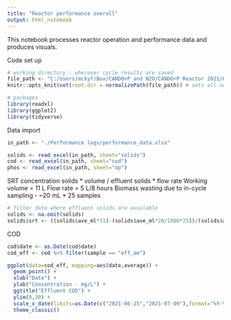 ```yaml
---
title: "Reactor performance overall"
output: html_notebook
---
```


This notebook processes reactor operation and performance data and produces visuals.

Code set up
```r
# working directory - wherever cycle results are saved
file_path <- "C:/Users/mckyf/Box/CANDO+P and N2O/CANDO+P Reactor 2021/Operation and Logs"
knitr::opts_knit$set(root.dir = normalizePath(file_path)) # sets all notebook chunks to have this path

# packages
library(readxl)
library(ggplot2)
library(tidyverse)
```

Data import
```r
in_path <- "./Performance logs/performance_data.xlsx"

solids <- read_excel(in_path, sheet="solids")
cod <- read_excel(in_path, sheet="cod")
phos <- read_excel(in_path, sheet="op")

```


SRT
concentration solids * volume / effluent solids * flow rate
Working volume = 11 L
Flow rate = 5 L/8 hours
Biomass wasting due to in-cycle sampling - ~20 mL * 25 samples
```r
# filter data where effluent solids are available
solids <- na.omit(solids)
solids$srt <- ((solids$ave_ml*11)-(solids$ave_ml*20/1000*25))/(solids$ave_eff*5/8)/24

```


COD
```r
cod$date <- as.Date(cod$date)
cod_eff <- cod %>% filter(sample == "eff_am")

ggplot(data=cod_eff, mapping=aes(date,average)) + 
  geom_point() +
  xlab("Date") + 
  ylab("Concentration - mg/L") + 
  ggtitle("Effluent COD") +
  ylim(0,30) + 
  scale_x_date(limits=as.Date(c("2021-06-25","2021-07-09"),format="%Y-%m-%d")) + 
  theme_classic()

```

